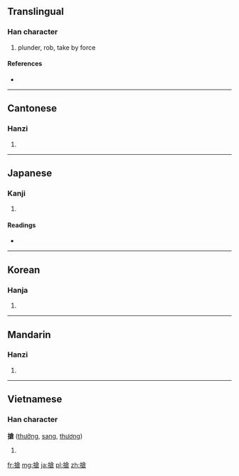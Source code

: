 {{also|抢}}
==Translingual==

===Han character===
{{Han char|rn=64|rad=手|as=10|sn=13|four=5806<sub>7</sub>|canj=手人戈口 (QOIR)}}

# plunder, rob, take by force

====References====
* {{Han ref|kx=0448.220|dkj=12525|dj=0799.130|hdz=31934.030|uh=6436|ud=25654|bh=B76D|bd=46957}}

----

==Cantonese==

===Hanzi===
{{yue-hanzi|jyut=|y=cheung2|sim=抢}}

# {{defn|Cantonese|sort=手10}}

----

==Japanese==

===Kanji===
{{ja-kanji|grade=|rs=手10}}

# {{defn|Japanese|sort=手10}}

====Readings====
* {{ja-readings|on=[[しょう]] (shō)|kun=[[つく]] (tsuku), [[こばむ]] (kobamu), [[とどく]] (todoku)}}

----

==Korean==

===Hanja===
{{ko-hanja|hangeul=창|eumhun=|rv=chang|mr=ch'ang|y=chang}}

# {{defn|Korean|sort=手10}}

----

==Mandarin==

===Hanzi===
{{cmn-hanzi|sim=抢|pin=[[qiǎng]] ([[qiang3]])|wg=ch'iang<sup>3</sup>}}

# {{defn|Mandarin|sort=手10}}

----

==Vietnamese==

===Han character===
'''搶''' ([[thưởng]], [[sang]], [[thương]])

# {{defn|Vietnamese}}

[[fr:搶]]
[[mg:搶]]
[[ja:搶]]
[[pl:搶]]
[[zh:搶]]